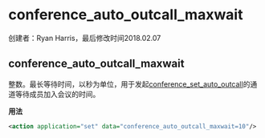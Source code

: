 # conference_auto_outcall_maxwait

创建者：Ryan Harris，最后修改时间2018.02.07

## conference_auto_outcall_maxwait

整数。最长等待时间，以秒为单位，用于发起[conference\_set\_auto\_outcall](../FreeSWITCH-Explained/Modules/mod_conference_3965534.mdx#outbound-conference)的通道等待成员加入会议的时间。

**用法**

```xml
<action application="set" data="conference_auto_outcall_maxwait=10"/>
```